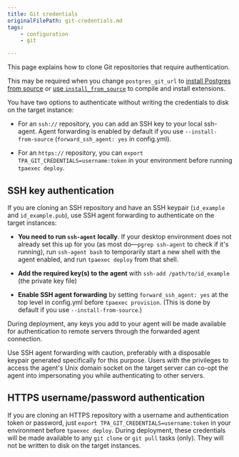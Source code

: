 ```yaml
---
title: Git credentials
originalFilePath: git-credentials.md
tags:
    - configuration
    - git

---
```


This page explains how to clone Git repositories that require
authentication.

This may be required when you change `postgres_git_url`
to [install Postgres from source](postgres_installation_method_src) or
[use `install_from_source`](install_from_source) to compile and
install extensions.

You have two options to authenticate without writing the credentials to
disk on the target instance:

-   For an `ssh://` repository, you can add an SSH key to your local
    ssh-agent. Agent forwarding is enabled by default if you use
    `--install-from-source` (`forward_ssh_agent: yes` in config.yml).

-   For an `https://` repository, you can
    `export TPA_GIT_CREDENTIALS=username:token` in your environment
    before running `tpaexec deploy`.

## SSH key authentication

If you are cloning an SSH repository and have an SSH keypair
(`id_example` and `id_example.pub`), use SSH agent forwarding to
authenticate on the target instances:

-   **You need to run `ssh-agent` locally**. If your desktop environment
    does not already set this up for you (as most do—`pgrep ssh-agent`
    to check if it's running), run `ssh-agent bash` to temporarily start
    a new shell with the agent enabled, and run `tpaexec deploy` from
    that shell.

-   **Add the required key(s) to the agent** with
    `ssh-add /path/to/id_example` (the private key file)

-   **Enable SSH agent forwarding** by setting `forward_ssh_agent: yes`
    at the top level in config.yml before `tpaexec provision`. (This is
    done by default if you use `--install-from-source`.)

During deployment, any keys you add to your agent will be made available
for authentication to remote servers through the forwarded agent
connection.

Use SSH agent forwarding with caution, preferably with a disposable
keypair generated specifically for this purpose. Users with the
privileges to access the agent's Unix domain socket on the target server
can co-opt the agent into impersonating you while authenticating to
other servers.

## HTTPS username/password authentication

If you are cloning an HTTPS repository with a username and
authentication token or password, just
`export TPA_GIT_CREDENTIALS=username:token` in your environment before
`tpaexec deploy`. During deployment, these credentials will be made
available to any `git clone` or `git pull` tasks (only). They will
not be written to disk on the target instances.
